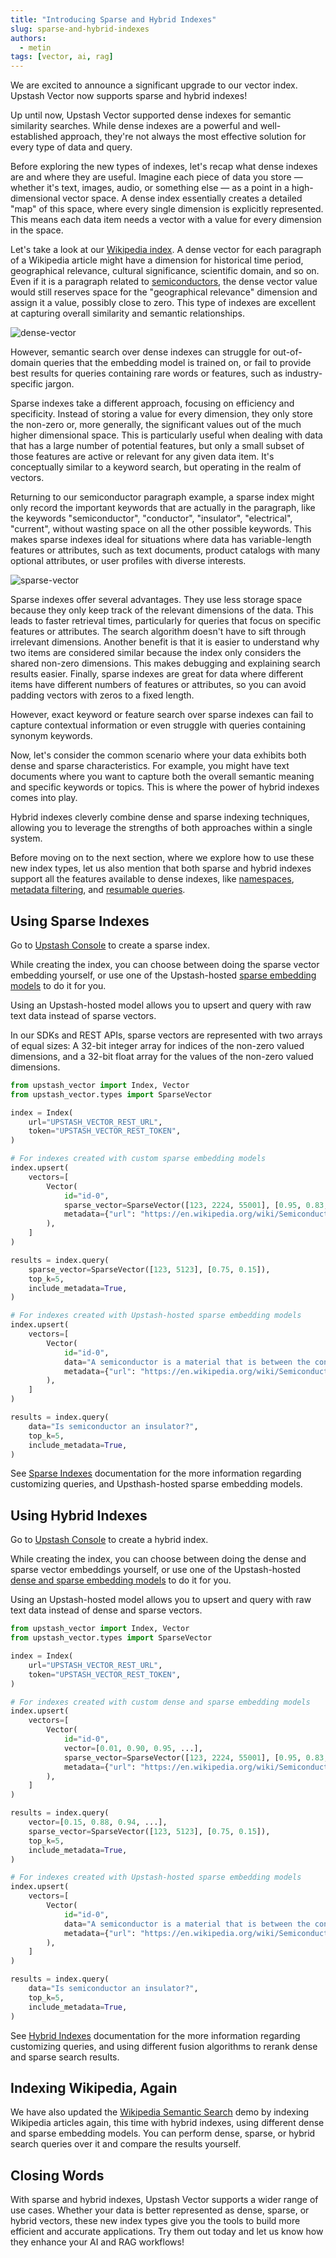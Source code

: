 ```yaml
---
title: "Introducing Sparse and Hybrid Indexes"
slug: sparse-and-hybrid-indexes
authors:
  - metin
tags: [vector, ai, rag]
---
```


We are excited to announce a significant upgrade to our vector index.
Upstash Vector now supports sparse and hybrid indexes!

Up until now, Upstash Vector supported dense indexes for semantic similarity
searches. While dense indexes are a powerful and well-established approach,
they're not always the most effective solution for every type of data and query.

Before exploring the new types of indexes, let's recap what dense indexes
are and where they are useful. Imagine each piece of data you store — whether
it's text, images, audio, or something else — as a point in a high-dimensional
vector space. A dense index essentially creates a detailed "map" of this space,
where every single dimension is explicitly represented. This means each data
item needs a vector with a value for every dimension in the space.

Let's take a look at our [Wikipedia index](https://upstash.com/blog/indexing-wikipedia).
A dense vector for each paragraph of a Wikipedia article might have a
dimension for historical time period, geographical relevance,
cultural significance, scientific domain, and so on. Even if it is a paragraph
related to [semiconductors](https://en.wikipedia.org/wiki/Semiconductor),
the dense vector value would still reserves space for the
"geographical relevance" dimension and assign it a value, possibly close
to zero. This type of indexes are excellent at capturing overall similarity
and semantic relationships.

![dense-vector](/blog/sparse-and-hybrid-indexes/dense-vector.png)

However, semantic search over dense indexes can struggle for out-of-domain queries
that the embedding model is trained on, or fail to provide best results for queries
containing rare words or features, such as industry-specific jargon.

Sparse indexes take a different approach, focusing on efficiency and specificity.
Instead of storing a value for every dimension, they only store the non-zero or,
more generally, the significant values out of the much higher dimensional space.
This is particularly useful when dealing with data that has a large number of
potential features, but only a small subset of those features are active or relevant
for any given data item. It's conceptually similar to a keyword search, but
operating in the realm of vectors.

Returning to our semiconductor paragraph example, a sparse index might only record
the important keywords that are actually in the paragraph, like the keywords
"semiconductor", "conductor", "insulator", "electrical", "current", without wasting
space on all the other possible keywords. This makes sparse indexes ideal for
situations where data has variable-length features or attributes, such as text documents,
product catalogs with many optional attributes, or user profiles with diverse interests.

![sparse-vector](/blog/sparse-and-hybrid-indexes/sparse-vector.png)

Sparse indexes offer several advantages. They use less storage space because they
only keep track of the relevant dimensions of the data. This leads to faster retrieval
times, particularly for queries that focus on specific features or attributes.
The search algorithm doesn't have to sift through irrelevant dimensions. Another benefit
is that it is easier to understand why two items are considered similar because the
index only considers the shared non-zero dimensions. This makes debugging and explaining
search results easier. Finally, sparse indexes are great for data where different items
have different numbers of features or attributes, so you can avoid padding vectors with
zeros to a fixed length.

However, exact keyword or feature search over sparse indexes can fail to capture
contextual information or even struggle with queries containing synonym keywords.

Now, let's consider the common scenario where your data exhibits both dense and sparse
characteristics. For example, you might have text documents where you want to capture
both the overall semantic meaning and specific keywords or topics. This is where the
power of hybrid indexes comes into play.

Hybrid indexes cleverly combine dense and sparse indexing techniques, allowing you to
leverage the strengths of both approaches within a single system.

Before moving on to the next section, where we explore how to use these new index types,
let us also mention that both sparse and hybrid indexes support all the features available
to dense indexes, like [namespaces](https://upstash.com/docs/vector/features/namespaces),
[metadata filtering](https://upstash.com/docs/vector/features/filtering), and
[resumable queries](https://upstash.com/docs/vector/features/resumablequery).

## Using Sparse Indexes

Go to [Upstash Console](https://console.upstash.com) to create a sparse index.

While creating the index, you can choose between doing the sparse vector
embedding yourself, or use one of the Upstash-hosted
[sparse embedding models](https://upstash.com/docs/vector/features/embeddingmodels#models)
to do it for you.

Using an Upstash-hosted model allows you to upsert and query with raw text data
instead of sparse vectors.

In our SDKs and REST APIs, sparse vectors are represented with two arrays of equal
sizes: A 32-bit integer array for indices of the non-zero valued dimensions, and
a 32-bit float array for the values of the non-zero valued dimensions.

```python
from upstash_vector import Index, Vector
from upstash_vector.types import SparseVector

index = Index(
    url="UPSTASH_VECTOR_REST_URL",
    token="UPSTASH_VECTOR_REST_TOKEN",
)

# For indexes created with custom sparse embedding models
index.upsert(
    vectors=[
        Vector(
            id="id-0",
            sparse_vector=SparseVector([123, 2224, 55001], [0.95, 0.83, 0.82]),
            metadata={"url": "https://en.wikipedia.org/wiki/Semiconductor"},
        ),
    ]
)

results = index.query(
    sparse_vector=SparseVector([123, 5123], [0.75, 0.15]),
    top_k=5,
    include_metadata=True,
)

# For indexes created with Upstash-hosted sparse embedding models
index.upsert(
    vectors=[
        Vector(
            id="id-0",
            data="A semiconductor is a material that is between the conductor and insulator in ability to conduct electrical current.",
            metadata={"url": "https://en.wikipedia.org/wiki/Semiconductor"},
        ),
    ]
)

results = index.query(
    data="Is semiconductor an insulator?",
    top_k=5,
    include_metadata=True,
)
```

See [Sparse Indexes](https://upstash.com/docs/vector/features/sparseindexes) documentation
for the more information regarding customizing queries, and Upsthash-hosted sparse
embedding models.

## Using Hybrid Indexes

Go to [Upstash Console](https://console.upstash.com) to create a hybrid index.

While creating the index, you can choose between doing the dense and sparse vector
embeddings yourself, or use one of the Upstash-hosted
[dense and sparse embedding models](https://upstash.com/docs/vector/features/embeddingmodels#models)
to do it for you.

Using an Upstash-hosted model allows you to upsert and query with raw text data
instead of dense and sparse vectors.

```python
from upstash_vector import Index, Vector
from upstash_vector.types import SparseVector

index = Index(
    url="UPSTASH_VECTOR_REST_URL",
    token="UPSTASH_VECTOR_REST_TOKEN",
)

# For indexes created with custom dense and sparse embedding models
index.upsert(
    vectors=[
        Vector(
            id="id-0",
            vector=[0.01, 0.90, 0.95, ...],
            sparse_vector=SparseVector([123, 2224, 55001], [0.95, 0.83, 0.82]),
            metadata={"url": "https://en.wikipedia.org/wiki/Semiconductor"},
        ),
    ]
)

results = index.query(
    vector=[0.15, 0.88, 0.94, ...],
    sparse_vector=SparseVector([123, 5123], [0.75, 0.15]),
    top_k=5,
    include_metadata=True,
)

# For indexes created with Upstash-hosted sparse embedding models
index.upsert(
    vectors=[
        Vector(
            id="id-0",
            data="A semiconductor is a material that is between the conductor and insulator in ability to conduct electrical current.",
            metadata={"url": "https://en.wikipedia.org/wiki/Semiconductor"},
        ),
    ]
)

results = index.query(
    data="Is semiconductor an insulator?",
    top_k=5,
    include_metadata=True,
)
```

See [Hybrid Indexes](https://upstash.com/docs/vector/features/hybridindexes) documentation
for the more information regarding customizing queries, and using different fusion algorithms to
rerank dense and sparse search results.

## Indexing Wikipedia, Again

We have also updated the [Wikipedia Semantic Search](https://wikipedia-semantic-search.vercel.app)
demo by indexing Wikipedia articles again, this time with hybrid indexes, using different
dense and sparse embedding models. You can perform dense, sparse, or hybrid
search queries over it and compare the results yourself.

## Closing Words

With sparse and hybrid indexes, Upstash Vector supports a wider range of use cases.
Whether your data is better represented as dense, sparse, or hybrid vectors, these
new index types give you the tools to build more efficient and accurate applications.
Try them out today and let us know how they enhance your AI and RAG workflows!
